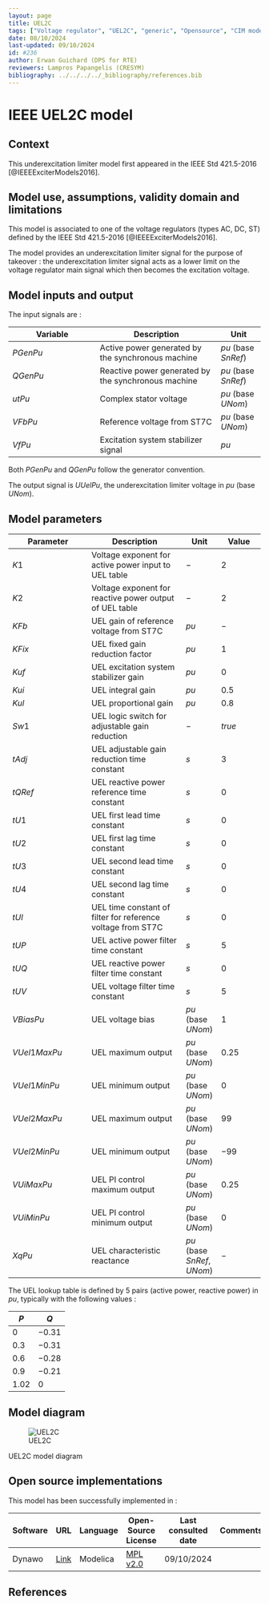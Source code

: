 ```yaml
---
layout: page
title: UEL2C
tags: ["Voltage regulator", "UEL2C", "generic", "Opensource", "CIM model", "RMS", "phasor", "MRL4", "Single phase", "IEEE", "dynawo", "#236"]
date: 08/10/2024
last-updated: 09/10/2024
id: #236
author: Erwan Guichard (DPS for RTE)
reviewers: Lampros Papangelis (CRESYM)
bibliography: ../../../../_bibliography/references.bib
---
```

# IEEE UEL2C model

## Context

This underexcitation limiter model first appeared in the IEEE Std 421.5-2016 [@IEEEExciterModels2016].

## Model use, assumptions, validity domain and limitations

This model is associated to one of the voltage regulators (types AC, DC, ST) defined by the IEEE Std 421.5-2016 [@IEEEExciterModels2016].

The model provides an underexcitation limiter signal for the purpose of takeover : the underexcitation limiter signal acts as a lower limit on the voltage regulator main signal which then becomes the excitation voltage.

## Model inputs and output

The input signals are :

| Variable | Description | Unit |
| -------- | ----------- | ---- |
| $PGenPu$ | Active power generated by the synchronous machine | $pu$ (base $SnRef$) |
| $QGenPu$ | Reactive power generated by the synchronous machine | $pu$ (base $SnRef$) |
| $utPu$ | Complex stator voltage | $pu$ (base $UNom$) |
| $VFbPu$ | Reference voltage from ST7C | $pu$ (base $UNom$) |
| $VfPu$ | Excitation system stabilizer signal | $pu$ |

Both $PGenPu$ and $QGenPu$ follow the generator convention.

The output signal is $UUelPu$, the underexcitation limiter voltage in $pu$ (base $UNom$).

## Model parameters

| Parameter | Description | Unit | Value |
| --------- | ----------- | ---- | ----- |
| $K1$ | Voltage exponent for active power input to UEL table | $-$ | $2$ |
| $K2$ | Voltage exponent for reactive power output of UEL table | $-$ | $2$ |
| $KFb$ | UEL gain of reference voltage from ST7C | $pu$ | $-$ |
| $KFix$ | UEL fixed gain reduction factor | $pu$ | $1$ |
| $Kuf$ | UEL excitation system stabilizer gain | $pu$ | $0$ |
| $Kui$ | UEL integral gain | $pu$ | $0.5$ |
| $Kul$ | UEL proportional gain | $pu$ | $0.8$ |
| $Sw1$ | UEL logic switch for adjustable gain reduction | $-$ | $true$ |
| $tAdj$ | UEL adjustable gain reduction time constant | $s$ | $3$ |
| $tQRef$ | UEL reactive power reference time constant | $s$ | $0$ |
| $tU1$ | UEL first lead time constant | $s$ | $0$ |
| $tU2$ | UEL first lag time constant | $s$ | $0$ |
| $tU3$ | UEL second lead time constant | $s$ | $0$ |
| $tU4$ | UEL second lag time constant | $s$ | $0$ |
| $tUl$ | UEL time constant of filter for reference voltage from ST7C | $s$ | $0$ |
| $tUP$ | UEL active power filter time constant | $s$ | $5$ |
| $tUQ$ | UEL reactive power filter time constant | $s$ | $0$ |
| $tUV$ | UEL voltage filter time constant | $s$ | $5$ |
| $VBiasPu$ | UEL voltage bias | $pu$ (base $UNom$) | $1$ |
| $VUel1MaxPu$ | UEL maximum output | $pu$ (base $UNom$) | $0.25$ |
| $VUel1MinPu$ | UEL minimum output | $pu$ (base $UNom$) | $0$ |
| $VUel2MaxPu$ | UEL maximum output | $pu$ (base $UNom$) | $99$ |
| $VUel2MinPu$ | UEL minimum output | $pu$ (base $UNom$) | $-99$ |
| $VUiMaxPu$ | UEL PI control maximum output | $pu$ (base $UNom$) | $0.25$ |
| $VUiMinPu$ | UEL PI control minimum output | $pu$ (base $UNom$) | $0$ |
| $XqPu$ | UEL characteristic reactance | $pu$ (base $SnRef$, $UNom$) | $-$ |

The UEL lookup table is defined by 5 pairs (active power, reactive power) in $pu$, typically with the following values :

| $P$ | $Q$ |
| - | - |
| $0$ | $-0.31$ |
| $0.3$ | $-0.31$ |
| $0.6$ | $-0.28$ |
| $0.9$ | $-0.21$ |
| $1.02$ | $0$ |

## Model diagram

![UEL2C](UEL2C.drawio.svg){#fig-uel2c}

::: {#fig-uel2c}
UEL2C model diagram
:::

## Open source implementations

This model has been successfully implemented in :

| Software      | URL | Language | Open-Source License | Last consulted date | Comments |
| ------------- | --- | -------- | ------------------- | ------------------- | -------- |
| Dynawo | [Link](https://github.com/dynawo/dynawo) | Modelica | [MPL v2.0](https://www.mozilla.org/en-US/MPL/2.0/)  | 09/10/2024 |  |

## References

::: {#refs}
::: 
